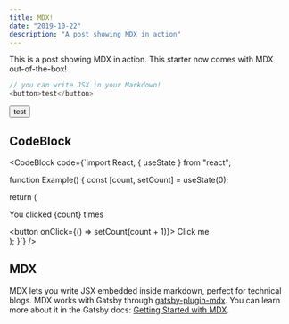 ```yaml
---
title: MDX!
date: "2019-10-22"
description: "A post showing MDX in action"
---
```



This is a post showing MDX in action. This starter now comes with MDX out-of-the-box!

```js
// you can write JSX in your Markdown!
<button>test</button>
```

<button>test</button>

## CodeBlock

<CodeBlock
  code={`import React, { useState } from "react";
  
function Example() {
  const [count, setCount] = useState(0);  
  
  return (
    <div>
      <p>You clicked {count} times</p>
      <button onClick={() => setCount(count + 1)}>
        Click me
      </button>
    </div>
  );
}`}
/>

## MDX

MDX lets you write JSX embedded inside markdown, perfect for technical blogs. MDX works with Gatsby through [gatsby-plugin-mdx](https://www.gatsbyjs.org/packages/gatsby-plugin-mdx/). You can learn more about it in the Gatsby docs: [Getting Started with MDX](https://www.gatsbyjs.org/docs/mdx/getting-started/).
